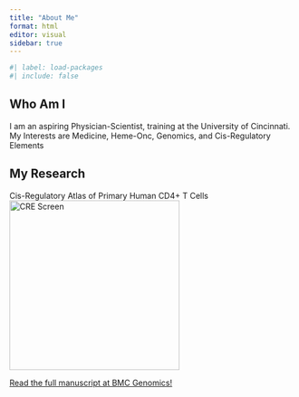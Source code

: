 ```yaml
---
title: "About Me"
format: html
editor: visual
sidebar: true
---
```


```r
#| label: load-packages
#| include: false

```

## Who Am I

I am an aspiring Physician-Scientist, training at the University of Cincinnati. My Interests are Medicine, Heme-Onc, Genomics, and Cis-Regulatory Elements

## My Research

Cis-Regulatory Atlas of Primary Human CD4+ T Cells ![CRE Screen](Fig.png){width="300"}

[Read the full manuscript at BMC Genomics!](https://rdcu.be/db2Zw){fig-align="right" width=80%}
